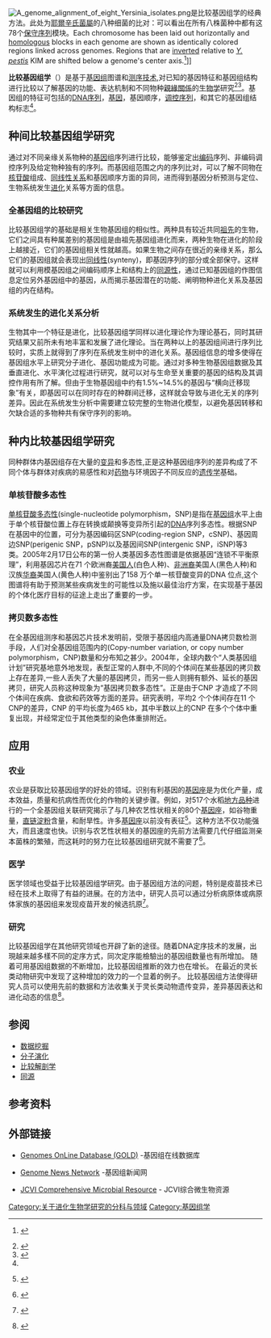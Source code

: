 [[File:A_genome_alignment_of_eight_Yersinia_isolates.png|thumb]]是比较基因组学的经典方法。此处为[[耶爾辛氏菌屬|耶爾辛氏菌屬]]的八种细菌的比对：可以看出在所有八株菌种中都有这78个[[保守序列|保守序列]]模块。Each chromosome has been laid out horizontally and [[Homology_(biology)|homologous]] blocks in each genome are shown as identically colored regions linked across genomes. Regions that are [[Structural_variation#Inversion|inverted]] relative to ''[[Yersinia_pestis|Y. pestis]]'' KIM are shifted below a genome's center axis.<ref>{{Cite journal
|vauthors=Darling AE, Miklós I, Ragan MA | title = Dynamics of Genome Rearrangement in Bacterial Populations
| doi = 10.1371/journal.pgen.1000128
| journal = PLOS Genetics
| year = 2008
| volume = 4
|issue = 7
|page=e1000128
}} {{open access}}</ref>]]

'''比较基因组学'''（{{lang|en|Comparative genomics}}）是基于[[基因组|基因组]]图谱和[[测序技术|测序技术]],对已知的基因特征和基因组结构进行比较以了解基因的功能、表达机制和不同物种[[親緣關係|親緣關係]]的[[生物学|生物学]]研究<ref name=scitable>{{Cite journal
| volume = 3
| issue = 10
| pages = 13
| last = Touchman
| first = J.
| title = Comparative Genomics
| journal = Nature Education Knowledge
| accessdate = 2014-01-02
| year = 2010
| url = http://www.nature.com/scitable/knowledge/library/comparative-genomics-13239404
| archive-date = 2013-11-01
| archive-url = https://web.archive.org/web/20131101125119/http://www.nature.com/scitable/knowledge/library/comparative-genomics-13239404
| dead-url = no
}}</ref><ref name=Xia>{{cite book |last=Xia |first=X. |url=http://link.springer.com/book/10.1007%2F978-3-642-37146-2 |title=Comparative Genomics |publisher=Springer |place=Heidelberg |year=2013 |isbn=978-3-642-37145-5 |access-date=2016-06-19 |archive-date=2016-08-14 |archive-url=https://web.archive.org/web/20160814222520/http://link.springer.com/book/10.1007%2F978-3-642-37146-2 |dead-url=no }}</ref>。基因组的特征可包括的[[DNA序列|DNA序列]]，[[基因|基因]]，基因顺序，[[调控序列|调控序列]]，和其它的基因组结构标志<ref name=Xia/>。

== 种间比较基因组学研究 ==
通过对不同亲缘关系物种的[[基因|基因]]组序列进行比较，能够鉴定出[[编码|编码]]序列、非编码调控序列及给定物种独有的序列。而基因组范围之内的序列比对，可以了解不同物在[[核苷酸|核苷酸]]组成、[[同线性关系|同线性关系]]和基因顺序方面的异同，进而得到基因分析预测与定位、生物系统发生[[进化|进化]]关系等方面的信息。

=== 全基因组的比较研究 ===
比较基因组学的基础是相关生物基因组的相似性。两种具有较近共同[[祖先|祖先]]的生物，它们之间具有种属差别的基因组是由祖先基因组进化而来，两种生物在进化的阶段上越接近，它们的基因组相关性就越高。如果生物之间存在很近的亲缘关系，那么它们的基因组就会表现出[[同线性|同线性]](synteny)，即基因序列的部分或全部保守。这样就可以利用模基因组之间编码顺序上和结构上的[[同源性|同源性]]，通过已知基因组的作图信息定位另外基因组中的基因，从而揭示基因潜在的功能、阐明物种进化关系及基因组的内在结构。

=== 系统发生的进化关系分析 ===
生物其中一个特征是进化，比较基因组学同样以进化理论作为理论基石，同时其研究结果又前所未有地丰富和发展了进化理论。当在两种以上的基因组间进行序列比较时，实质上就得到了序列在系统发生树中的进化关系。基因组信息的增多使得在基因组水平上研究分子进化、基因功能成为可能。通过对多种生物基因组数据及其垂直进化、水平演化过程进行研究，就可以对与生命至关重要的基因的结构及其调控作用有所了解。但由于生物基因组中约有1.5%~14.5%的基因与“横向迁移现象”有关，即基因可以在同时存在的种群间迁移，这样就会导致与进化无关的序列差异。因此在系统发生分析中需要建立较完整的生物进化模型，以避免基因转移和欠缺合适的多物种共有保守序列的影响。

== 种内比较基因组学研究 ==
同种群体内基因组存在大量的[[变异|变异]]和多态性,正是这种基因组序列的差异构成了不同个体与群体对疾病的易感性和对[[药物|药物]]与环境因子不同反应的[[遗传学|遗传学]]基础。

=== 单核苷酸多态性 ===
[[单核苷酸多态性|单核苷酸多态性]](single-nucleotide polymorphism，SNP)是指在[[基因组|基因组]]水平上由于单个核苷酸位置上存在转换或颠换等变异所引起的[[DNA|DNA]]序列多态性。根据SNP 在基因中的位置，可分为基因编码区SNP(coding-region SNP，cSNP)、基因周边SNP(perigenic SNP，pSNP)以及基因间SNP(intergenic SNP，iSNP)等3 类。2005年2月17日公布的第一份人类基因多态性图谱是依据基因“连锁不平衡原理”，利用基因芯片在71 个欧洲裔[[美国人|美国人]](白色人种)、[[非洲裔|非洲裔]]美国人(黑色人种)和汉族[[华裔|华裔]]美国人(黄色人种)中鉴别出了158 万个单一核苷酸变异的DNA 位点,这个图谱将有助于预测某些疾病发生的可能性以及施以最佳治疗方案，在实现基于基因的个体化医疗目标的征途上走出了重要的一步。

=== 拷贝数多态性 ===
在全基因组测序和基因芯片技术发明前，受限于基因组内高通量DNA拷贝数检测手段，人们对全基因组范围内的{{le|拷贝数多态性|Copy-number variation}}(Copy-number variation, or copy number polymorphism，CNP)数量和分布知之甚少。2004年，全球内数个“人类基因组计划”研究基地意外地发现，表型正常的人群中,不同的个体间在某些基因的拷贝数上存在差异,一些人丢失了大量的基因拷贝，而另一些人则拥有额外、延长的基因拷贝，研究人员称这种现象为“基因拷贝数多态性”。正是由于CNP 才造成了不同个体间在疾病、食欲和药效等方面的差异。研究表明，平均2 个个体间存在11 个CNP的差异，CNP 的平均长度为465 kb，其中半数以上的CNP 在多个个体中重复出现，并经常定位于其他类型的染色体重排附近。

== 应用 ==
=== 农业 ===
农业是获取比较基因组学的好处的领域。识别有利基因的[[基因座|基因座]]是为优化产量，成本效益，质量和抗病性而优化的作物的关键步骤。例如，对517个水稻[[作物地方品种|地方品种]]进行的一个全基因组关联研究揭示了与几种农艺性状相关的80个[[基因座|基因座]]，如谷物重量，[[直链淀粉|直链淀粉]]含量，和耐旱性。许多[[基因座|基因座]]以前没有表征<ref>{{cite journal |author=Huang, X.H.  |year=2010 |title=Genome-wide association studies of 14 agronomic traits in rice landraces  |journal=Nature Genetics |volume=42 |issue=11 |page=961-U76 |doi=10.1038/ng.695 |display-authors=etal}} {{open access}}</ref>。这种方法不仅功能强大，而且速度也快。识别与农艺性状相关的基因座的先前方法需要几代仔细监测亲本菌株的繁殖，而这耗时的努力在比较基因组研究就不需要了<ref>{{cite journal |authors=Morrell, P.L., Buckler, E.S., Ross-Ibara, J. |year=2012 |title=Crop genomics: advances and applications |journal=Nature Reviews Genetics |volume=13 |issue=2 |pages=85–96 |doi=10.1038/nrg3097}} {{open access}}</ref>。

===医学===
医学领域也受益于比较基因组学研究。由于基因组方法的问题，特别是疫苗技术已经在技术上取得了有益的进展。在{{le|反向疫苗学|Reverse vaccinology}}的方法中，研究人员可以通过分析病原体或病原体家族的基因组来发现疫苗开发的候选抗原<ref>{{cite journal |authors=Seib, K.L., Zhao, X., Rappuoli, R. |year=2012 |title=Developing vaccines in the era of genomics: a decade of reverse vaccinology |journal=Clinical Microbiology and Infection |volume=18 |issue=SI |pages=109–116 |doi=10.1111/j.1469-0691.2012.03939.x}} {{open access}}</ref>。

===研究===
比较基因组学在其他研究领域也开辟了新的途径。随着DNA定序技术的发展，出現越来越多樣不同的定序方式，同次定序能檢驗出的基因组数量也有所增加。 随着可用基因组数据的不断增加，比较基因组推断的效力也在增长。 在最近的灵长类动物研究中发现了这种增加的效力的一个显着的例子。 比较基因组方法使得研究人员可以使用先前的数据和方法收集关于灵长类动物遗传变异，差异基因表达和进化动态的信息<ref>{{cite journal |authors=Rodgers J.; Gibbs R.A. |year=2014 |title=Applications of Next-Generation Sequencing Comparative primate genomics: emerging patterns of genome content and dynamics |journal=Nature Reviews Genetics |volume=15 |issue=5 |pages=347–359 |doi=10.1038/nrg3707}} {{open access}}</ref>。

== 参阅 ==
* [[数据挖掘|数据挖掘]]
* [[分子演化|分子演化]]
* [[比较解剖学|比较解剖学]]
* [[同源|同源]]

== 参考资料 ==
{{reflist}}

== 外部链接 ==
* {{En}}[http://www.genomesonline.org/ Genomes OnLine Database (GOLD)] {{Wayback|url=http://www.genomesonline.org/ |date=20111015204001 }}-基因组在线数据库
* {{En}}[http://www.genomenewsnetwork.org/ Genome News Network] {{Wayback|url=http://www.genomenewsnetwork.org/ |date=20020602005153 }}-基因组新闻网
* {{En}}[http://arquivo.pt/wayback/20160516145036/http://cmr.jcvi.org/ JCVI Comprehensive Microbial Resource] - JCVI综合微生物资源

{{组学}}

[[Category:关于进化生物学研究的分科与领域|Category:关于进化生物学研究的分科与领域]]
[[Category:基因组学|Category:基因组学]]
